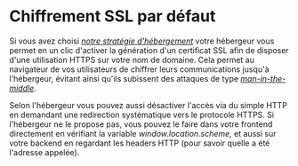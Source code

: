 # Chiffrement SSL par défaut

Si vous avez choisi [_notre stratégie d'hébergement_](#présentation-de-quelques-acteurs) votre hébergeur vous permet en un clic d'activer la génération d'un certificat SSL afin de disposer d'une utilisation HTTPS sur votre nom de domaine. Cela permet au navigateur de vos utilisateurs de chiffrer leurs communications jusqu'à l'hébergeur, évitant ainsi qu'ils subissent des attaques de type [_man-in-the-middle_](https://en.wikipedia.org/wiki/Man-in-the-middle_attack).

Selon l'hébergeur vous pouvez aussi désactiver l'accès via du simple HTTP en demandant une redirection systématique vers le protocole HTTPS. Si l'hébergeur ne le propose pas, vous pouvez le faire dans votre frontend directement en vérifiant la variable _window.location.scheme,_ et aussi sur votre backend en regardant les headers HTTP (pour savoir quelle a été l'adresse appelée).
